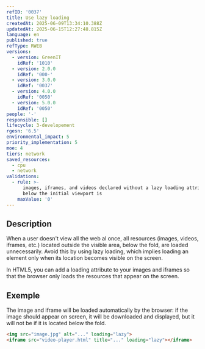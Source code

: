 ```yaml
---
refID: '0037'
title: Use lazy loading
createdAt: 2025-06-09T13:34:10.388Z
updatedAt: 2025-06-15T12:27:48.815Z
language: en
published: true
refType: RWEB
versions:
  - version: GreenIT
    idRef: '1010'
  - version: 2.0.0
    idRef: '000-'
  - version: 3.0.0
    idRef: '0037'
  - version: 4.0.0
    idRef: '0050'
  - version: 5.0.0
    idRef: '0050'
people: '-'
responsible: []
lifecycle: 3-developement
rgesn: '6.5'
environmental_impact: 5
priority_implementation: 5
moe: 4
tiers: network
saved_resources:
  - cpu
  - network
validations:
  - rule: >-
      images, iframes, and videos declared without a lazy loading attribute and
      below the initial viewport is
    maxValue: '0'
---
```


## Description

When a user doesn't view all the web al once, all resources (images, videos, iframes, etc.) located outside the visible area, below the fold, are loaded unnecessarily. Avoid this by using lazy loading, which implies loading an element only when its location becomes visible on the screen.

In HTML5, you can add a loading attribute to your images and iframes so that the browser only loads the resources that appear on the screen.

## Exemple

The image and iframe will be loaded automatically by the browser: if the image should appear on screen, it will be downloaded and displayed, but it will not be if it is located below the fold.

```html
<img src="image.jpg" alt="..." loading="lazy">
<iframe src="video-player.html" title="..." loading="lazy"></iframe>
```
